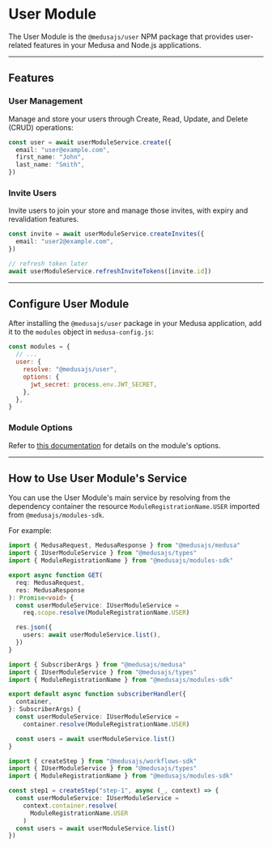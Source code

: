 
# User Module

The User Module is the `@medusajs/user` NPM package that provides user-related features in your Medusa and Node.js applications.

---

## Features

### User Management

Manage and store your users through Create, Read, Update, and Delete (CRUD) operations:

```ts
const user = await userModuleService.create({
  email: "user@example.com",
  first_name: "John",
  last_name: "Smith",
})
```

### Invite Users

Invite users to join your store and manage those invites, with expiry and revalidation features.

```ts
const invite = await userModuleService.createInvites({
  email: "user2@example.com",
})

// refresh token later
await userModuleService.refreshInviteTokens([invite.id])
```

---

## Configure User Module

After installing the `@medusajs/user` package in your Medusa application, add it to the `modules` object in `medusa-config.js`:

```js title="medusa-config.js"
const modules = {
  // ...
  user: {
    resolve: "@medusajs/user",
    options: {
      jwt_secret: process.env.JWT_SECRET,
    },
  },
}
```

### Module Options

Refer to [this documentation](./module-options/index.mdx) for details on the module's options.

---

## How to Use User Module's Service

You can use the User Module's main service by resolving from the dependency container the resource `ModuleRegistrationName.USER` imported from `@medusajs/modules-sdk`.

For example:

<Tabs groupId="resource-type" isCodeTabs={true}>
  <TabItem label="API Route" value="api-route" attributes={{
    title: "src/api/store/custom/route.ts"
  }}>

  ```ts
  import { MedusaRequest, MedusaResponse } from "@medusajs/medusa"
  import { IUserModuleService } from "@medusajs/types"
  import { ModuleRegistrationName } from "@medusajs/modules-sdk"

  export async function GET(
    req: MedusaRequest,
    res: MedusaResponse
  ): Promise<void> {
    const userModuleService: IUserModuleService =
      req.scope.resolve(ModuleRegistrationName.USER)

    res.json({
      users: await userModuleService.list(),
    })
  }
  ```

  </TabItem>
  <TabItem label="Subscriber" value="subscribers" attributes={{
    title: "src/subscribers/custom-handler.ts"
  }}>

  ```ts
  import { SubscriberArgs } from "@medusajs/medusa"
  import { IUserModuleService } from "@medusajs/types"
  import { ModuleRegistrationName } from "@medusajs/modules-sdk"

  export default async function subscriberHandler({
    container,
  }: SubscriberArgs) {
    const userModuleService: IUserModuleService =
      container.resolve(ModuleRegistrationName.USER)

    const users = await userModuleService.list()
  }
  ```

  </TabItem>
  <TabItem label="Workflow Step" value="workflow-step" attributes={{
    title: "src/workflows/hello-world/step1.ts"
  }}>

  ```ts
  import { createStep } from "@medusajs/workflows-sdk"
  import { IUserModuleService } from "@medusajs/types"
  import { ModuleRegistrationName } from "@medusajs/modules-sdk"

  const step1 = createStep("step-1", async (_, context) => {
    const userModuleService: IUserModuleService =
      context.container.resolve(
        ModuleRegistrationName.USER
      )
    const users = await userModuleService.list()
  })
  ```

  </TabItem>
</Tabs>
